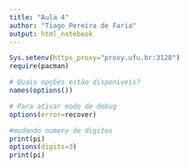```yaml
---
title: "Aula 4"
author: "Tiago Pereira de Faria"
output: html_notebook
---
```


```r
Sys.setenv(https_proxy="proxy.ufu.br:3128")
require(pacman)

# Quais opções estão disponiveis?
names(options())

# Para ativar modo de debug
options(error=recover)

#mudando numero de digitos
print(pi)
options(digits=3)
print(pi)
```
